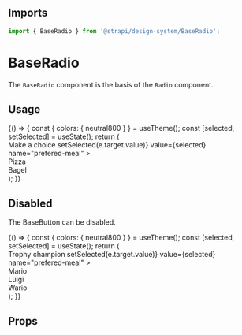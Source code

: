 <!--- Radio.stories.mdx --->


<Meta title="Design System/Technical Components/BaseRadio" component={BaseRadio} />

## Imports

```js
import { BaseRadio } from '@strapi/design-system/BaseRadio';
```

# BaseRadio

The `BaseRadio` component is the basis of the `Radio` component.

## Usage

<Canvas>
  <Story name="base">
    {() => {
      const { colors: { neutral800 } } = useTheme();
      const [selected, setSelected] = useState();
      return (
        <div>
          <Typography variant="beta" textColor="neutral800" id="trophy-champions">Make a choice</Typography>
          <RadioGroup
            labelledBy="trophy-champions"
            onChange={(e) => setSelected(e.target.value)}
            value={selected}
            name="prefered-meal"
          >
            <div>
              <label style={{ color: neutral800 }} htmlFor="pizza">Pizza</label>
              <BaseRadio value="pizza" id="pizza" />
            </div>
            <div>
              <label style={{ color: neutral800 }} htmlFor="bagel">Bagel</label>
              <BaseRadio value="bagel" id="bagel" />
            </div>
          </RadioGroup>
        </div>
      );
    }}
  </Story>
</Canvas>

## Disabled

The BaseButton can be disabled.

<Canvas>
  <Story name="disabled">
    {() => {
      const { colors: { neutral800 } } = useTheme();
      const [selected, setSelected] = useState();
      return (
        <div>
          <Typography variant="beta" textColor="neutral800" id="trophy-champions">Trophy champion</Typography>
          <RadioGroup
            labelledBy="trophy-champions"
            onChange={(e) => setSelected(e.target.value)}
            value={selected}
            name="prefered-meal"
          >
            <div>
              <label style={{ color: neutral800 }} htmlFor="first">Mario</label>
              <BaseRadio value="first" id="first" />
            </div>
            <div>
              <label style={{ color: neutral800 }} htmlFor="second">Luigi</label>
              <BaseRadio value="second" id="second" disabled={true} />
            </div>
            <div>
              <label style={{ color: neutral800 }} htmlFor="third">Wario</label>
              <BaseRadio value="third" id="third" />
            </div>
          </RadioGroup>
        </div>
      );
    }}
  </Story>
</Canvas>


## Props

<ArgsTable of={BaseRadio} />
